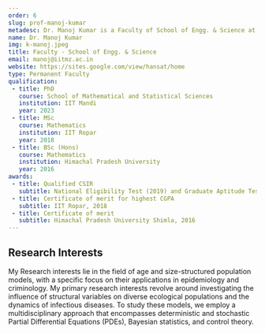 ```yaml
---
order: 6
slug: prof-manoj-kumar
metadesc: Dr. Manoj Kumar is a Faculty of School of Engg. & Science at IIT Madras Zanzibar. Learn More.
name: Dr. Manoj Kumar
img: k-manoj.jpeg
title: Faculty - School of Engg. & Science
email: manoj@iitmz.ac.in
website: https://sites.google.com/view/hansat/home
type: Permanent Faculty
qualification:
 - title: PhD
   course: School of Mathematical and Statistical Sciences
   institution: IIT Mandi
   year: 2023
 - title: MSc
   course: Mathematics
   institution: IIT Ropar
   year: 2018
 - title: BSc (Hons)
   course: Mathematics
   institution: Himachal Pradesh University
   year: 2016
awards:
 - title: Qualified CSIR
   subtitle: National Eligibility Test (2019) and Graduate Aptitude Test in Engineering (GATE-2018)
 - title: Certificate of merit for highest CGPA
   subtitle: IIT Ropar, 2018
 - title: Certificate of merit
   subtitle: Himachal Pradesh University Shimla, 2016
---
```


<section>
    <h2>Research Interests</h2>
    <p>
        My Research interests lie in the field of age and size-structured population models, with a specific focus on their applications in epidemiology and criminology. My primary research interests revolve around investigating the influence of structural variables on diverse ecological populations and the dynamics of infectious diseases. To study these models, we employ a multidisciplinary approach that encompasses deterministic and stochastic Partial Differential Equations (PDEs), Bayesian statistics, and control theory.
    </p>
</section>

<Papers>
    <Paper
        title="Modelling and prevention of crime using age-structure and law enforcement"
        authors={["M. Kumar", "S. Abbas"]}
        publisher="J. Math. Anal. Appl., 519 126849"
        year="2023"
    />
    <Paper
        title="Diffusive size-structured population model with time-varying diffusion rate"
        authors={["M. Kumar", "S. Abbas"]}
        publisher="Discrete Contin. Dyn. Syst. Ser. B, 28, 1414-1435"
        year="2023"
    />
    <Paper
        title="Analysis of Diffusive Size-Structured Population Model and Optimal Birth Control"
        authors={["M. Kumar", "S. Abbas"]}
        publisher="Evol. Equ. Control Theory, 12, 423-445"
        year="2023"
    />
    <Paper
        title="Global Dynamics of an Age-Structured Model for HIV Viral Dynamics with Latently Infected T Cells"
        authors={["M. Kumar", "S. Abbas"]}
        publisher="Math. Comput. Simulation. 198, 237-252"
        year="2022"
    />
    <Paper
        title="Analysis of steady-state solutions to an age-structured SEQIR model with optimal vaccination"
        authors={["M. Kumar", "S. Abbas"]}
        publisher="Math. Methods Appl. Sci., 45, 10718-10735"
        year="2022"
    />
</Papers>
